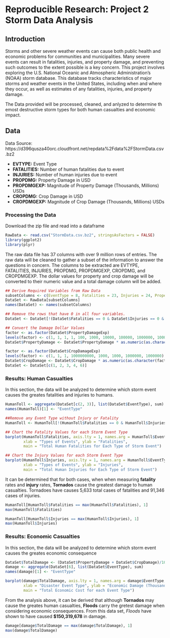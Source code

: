 Reproducible Research: Project 2 Storm Data Analysis
====================================

## Introduction
Storms and other severe weather events can cause both public health and economic problems for communities and municipalities. Many severe events can result in fatalities, injuries, and property damage, and preventing such outcomes to the extent possible is a key concern.
This project involves exploring the U.S. National Oceanic and Atmospheric Administration's (NOAA) storm database. This database tracks characteristics of major storms and weather events in the United States, including when and where they occur, as well as estimates of any fatalities, injuries, and property damage.

The Data provided will be processed, cleaned, and anlyzed to determine th emost destructive storm types for both human casualties and economic impact.

## Data
Data Source: 
https://d396qusza40orc.cloudfront.net/repdata%2Fdata%2FStormData.csv.bz2

 - **EVTYPE:**  Event Type
 - **FATALITIES:** Number of human fatalities due to event
 - **INJURIES:** Number of human injuries due to event
 - **PROPDMG:** Property Damage in USD
 - **PROPDMGEXP:**  Magnitude of Property Damage (Thousands, Millions) USDs
 - **CROPDMG:** Crop Damage in USD
 - **CROPDMGEXP:** Magnitude of Crop Damage (Thousands, Millions) USDs

 
### Processing the Data
Download the zip file and read into a dataframe

```{r warning = FALSE}
RawData <- read.csv("StormData.csv.bz2", stringsAsFactors = FALSE)
library(ggplot2)
library(plyr)


```
The raw data file has 37 columns with over 9 million rows of entries. The raw data will be cleaned to gather a subset of the information to answer the questions in concern.
The columns to be extracted are EVTYPE, FATALITIES, INJURIES, PROPDMG, PROPDMGEXP, CROPDMG, and CROPDMGEXP.
The dollar values for property and crop damage will be converted to their numeric value and a total damage column will be added.

```{r}
## Derive Required Variables from Raw Data
subsetColumns <- c(EventType = 8, Fatalities = 23, Injuries = 24, PropertyDamage = 25, PropertyDamageExp = 26, CropDamage = 27, CropDamageExp = 28)
DataSet <- RawData[subsetColumns]
names(DataSet) <- names(subsetColumns)

## Remove the rows that have 0 in all four variables.
DataSet <- DataSet[!(DataSet$Fatalities == 0 & DataSet$Injuries == 0 & DataSet$PropertyDamage == 0 & DataSet$CropDamage == 0), ]

## Convert the Damage Dollar Values
factor <- as.factor(DataSet$PropertyDamageExp)
levels(factor) <- c(1, 1, 1, 1, 100, 1000, 10000, 100000, 1000000, 10000000, 1000000000, 100, 100, 1000, 1000000, 1000000)
DataSet$PropertyDamage <- DataSet$PropertyDamage * as.numeric(as.character(factor))

factor <- as.factor(DataSet$CropDamageExp)
levels(factor) <- c(1, 1, 1, 1000000000, 1000, 1000, 1000000, 1000000)
DataSet$CropDamage <- DataSet$CropDamage * as.numeric(as.character(factor))
DataSet <- DataSet[c(1, 2, 3, 4, 6)]

```


### Results: Human Casualties
In this section, the data will be analyzed to determine which storm event causes the greates fatalities and injuries to humans.

```{r warning = FALSE}
HumanToll <- aggregate(DataSet[c(2, 3)], list(DataSet$EventType), sum)
names(HumanToll)[1] <- "EventType"

##Remove any Event Type without Injury or Fatality
HumanToll <- HumanToll[!(HumanToll$Fatalities == 0 & HumanToll$Injuries == 0), ]

## Chart the Fatality Values for each Storm Event Type
barplot(HumanToll$Fatalities, axis.lty = 1, names.arg = HumanToll$EventType, 
        xlab = "Types of Events", ylab = "Fatalities", 
        main = "Total Human Fatalities for Each Type of Storm Event")

## Chart the Injury Values for each Storm Event Type
barplot(HumanToll$Injuries, axis.lty = 1, names.arg = HumanToll$EventType,
        xlab = "Types of Events", ylab = "Injuries", 
        main = "Total Human Injuries for Each Type of Storm Event")
```
It can be determined that for both cases, when when measuring **fatality** rates and **injury** rates, **Tornados** cause the greatest damage to human casualties.
Tornadoes have causes 5,633 total cases of fatalities and 91,346 cases of injuries.

```{r warning = FALSE}
HumanToll[HumanToll$Fatalities == max(HumanToll$Fatalities), 1]
max(HumanToll$Fatalities)

HumanToll[HumanToll$Injuries == max(HumanToll$Injuries), 1]
max(HumanToll$Injuries)
```

### Results: Economic Casualties
In this section, the data will be analyzed to determine which storm event causes the greates economic consequence

```{r warning = FALSE}
DataSet$TotalDamage <- (DataSet$PropertyDamage + DataSet$CropDamage)/1000
damage <- aggregate(DataSet[6], list(DataSet$EventType), sum)
names(damage)[1] <- "EventType"

barplot(damage$TotalDamage, axis.lty = 1, names.arg = damage$EventType, 
        xlab = "Disaster Event Type", ylab = "Economic Damage (Thousands Dollors)", 
        main = "Total Economic Cost for each Event Type")

```
From the analysis above, it can be derived that although **Tornados** may cause the greates human casualties, **Floods** carry the gretest damage when considering economic consequences.
From this data set, *Floods* have shown to have caused **$150,319,678** in damage.

```{r warning = FALSE}

damage[damage$TotalDamage == max(damage$TotalDamage), 1]
max(damage$TotalDamage)		
		
```
